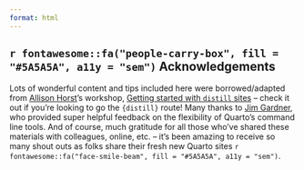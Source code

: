 ```yaml
---
format: html
---
```


## `r fontawesome::fa("people-carry-box", fill = "#5A5A5A", a11y = "sem")` Acknowledgements

Lots of wonderful content and tips included here were borrowed/adapted from [Allison Horst](https://allisonhorst.github.io/)'s workshop, [Getting started with `distill` sites](https://docs.google.com/document/d/1c0SZiVvp32UTJ9sK_yVjI8ou6pVdFRXsY2236tiTA1c/edit) -- check it out if you're looking to go the `{distill}` route! Many thanks to [Jim Gardner](https://github.com/jimgar/jimgar), who provided super helpful feedback on the flexibility of Quarto's command line tools. And of course, much gratitude for all those who've shared these materials with colleagues, online, etc. -- it's been amazing to receive so many shout outs as folks share their fresh new Quarto sites `r fontawesome::fa("face-smile-beam", fill = "#5A5A5A", a11y = "sem")`.